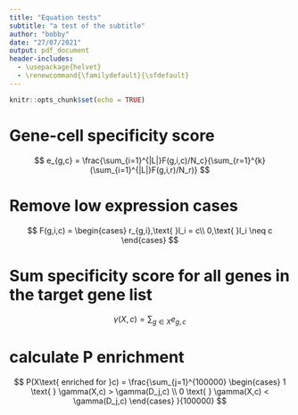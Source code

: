 ---
title: "Equation tests"
subtitle: "a test of the subtitle"
author: "bobby"
date: "27/07/2021"
output: pdf_document
header-includes:
  - \usepackage{helvet}
  - \renewcommand{\familydefault}{\sfdefault}
---

```{r setup, include=FALSE}
knitr::opts_chunk$set(echo = TRUE)
```

# Gene-cell specificity score

$$
e_{g,c} = \frac{\sum_{i=1}^{|L|}F(g,i,c)/N_c}{\sum_{r=1}^{k}(\sum_{i=1}^{|L|}F(g,i,r)/N_r)}
$$

# Remove low expression cases 

$$
F(g,i,c) = \begin{cases}
  r_{g,i},\text{ }l_i = c\\
  0,\text{ }l_i \neq c 
\end{cases}
$$

# Sum specificity score for all genes in the target gene list

$$
\gamma(X,c) = \sum_{g \in X}e_{g,c}
$$

# calculate P enrichment 

$$
P(X\text{ enriched for }c) = \frac{\sum_{j=1}^{100000} \begin{cases}
1 \text{ } \gamma(X,c) > \gamma(D_j,c) \\
0 \text{ } \gamma(X,c) < \gamma(D_j,c) \end{cases} }{100000}
$$


